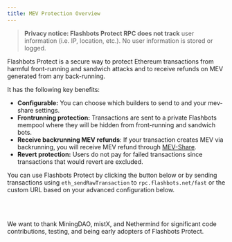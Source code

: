 ```yaml
---
title: MEV Protection Overview
---
```


<head>
  <title>MEV Protection - Block MEV With Flashbots Protect RPC</title>
  <meta
    name="description"
    content="Privacy notice: Flashbots MEV Protect RPC does not track user information (i.e. IP, location, etc.). No user information is stored or logged."
  />
</head>


> **Privacy notice: Flashbots Protect RPC does not track** user information (i.e. IP, location, etc.). No user information is stored or logged.

Flashbots Protect is a secure way to protect Ethereum transactions from harmful front-running and sandwich attacks and to receive refunds on MEV generated from any back-running.

It has the following key benefits:

- **Configurable:** You can choose which builders to send to and your mev-share settings.
- **Frontrunning protection:** Transactions are sent to a private Flashbots mempool where they will be hidden from front-running and sandwich bots.
- **Receive backrunning MEV refunds**: If your transaction creates MEV via backrunning, you will receive MEV refund through [MEV-Share](/flashbots-mev-share/introduction).
- **Revert protection:** Users do not pay for failed transactions since transactions that would revert are excluded.

You can use Flashbots Protect by clicking the button below or by sending transactions using `eth_sendRawTransaction` to `rpc.flashbots.net/fast` or the custom URL based on your advanced configuration below.

<ProtectButton />

<br />
<br />

We want to thank MiningDAO, mistX, and Nethermind for significant code contributions, testing, and being early adopters of Flashbots Protect.
